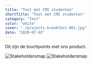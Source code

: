 ```yaml
---
title: "Test met CMI studenten"
shortTitle: "Test met CMI studenten"
category: "Test"
color: "white"
cover: "./projects-breakfast-001.jpg"
date: "2020-07-02"
---
```

Dit zijn de touchpoints met ons product.

![Stakeholdersmap](https://technation-hr.com/images/stappen/stakeholdersmap/touchpoints_verzender.png "Stakeholdersmap")
![Stakeholdersmap](https://technation-hr.com/images/stappen/stakeholdersmap/touchpoints_ontvanger.png "Stakeholdersmap")